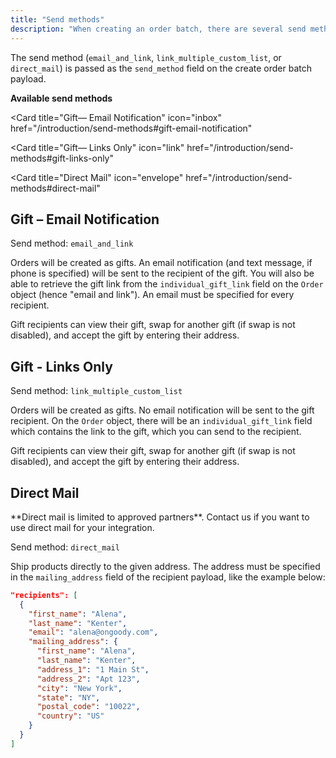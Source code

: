 ```yaml
---
title: "Send methods"
description: "When creating an order batch, there are several send methods that define the behavior of orders."
---
```


The send method (`email_and_link`, `link_multiple_custom_list`, or `direct_mail`) is passed as the `send_method` field on the create order batch payload.

**Available send methods**

<Card
  title="Gift— Email Notification"
  icon="inbox"
  href="/introduction/send-methods#gift-email-notification"
></Card>
<Card
  title="Gift— Links Only"
  icon="link"
  href="/introduction/send-methods#gift-links-only"
></Card>
<Card
  title="Direct Mail"
  icon="envelope"
  href="/introduction/send-methods#direct-mail"
></Card>

## Gift – Email Notification

Send method: `email_and_link`

Orders will be created as gifts. An email notification (and text message, if phone is specified) will be sent to the recipient of the gift. You will also be able to retrieve the gift link from the `individual_gift_link` field on the `Order` object (hence "email and link"). An email must be specified for every recipient.

Gift recipients can view their gift, swap for another gift (if swap is not disabled), and accept the gift by entering their address.

## Gift - Links Only

Send method: `link_multiple_custom_list`

Orders will be created as gifts. No email notification will be sent to the gift recipient. On the `Order` object, there will be an `individual_gift_link` field which contains the link to the gift, which you can send to the recipient.

Gift recipients can view their gift, swap for another gift (if swap is not disabled), and accept the gift by entering their address.

## Direct Mail

<Note>
  **Direct mail is limited to approved partners**. Contact us if you want to use
  direct mail for your integration.
</Note>

Send method: `direct_mail`

Ship products directly to the given address. The address must be specified in the `mailing_address` field of the recipient payload, like the example below:

```json
"recipients": [
  {
    "first_name": "Alena",
    "last_name": "Kenter",
    "email": "alena@ongoody.com",
    "mailing_address": {
      "first_name": "Alena",
      "last_name": "Kenter",
      "address_1": "1 Main St",
      "address_2": "Apt 123",
      "city": "New York",
      "state": "NY",
      "postal_code": "10022",
      "country": "US"
    }
  }
]
```
